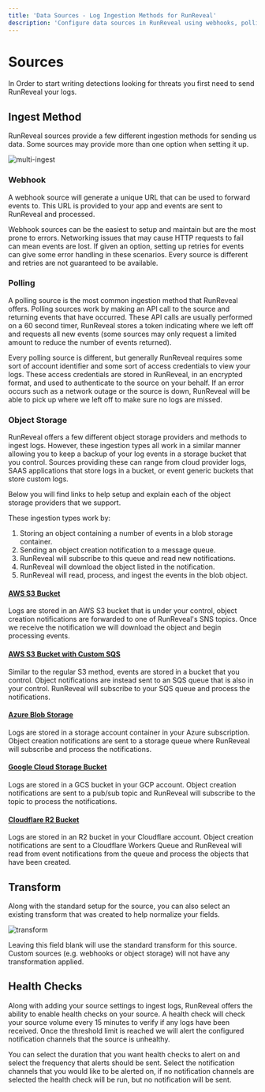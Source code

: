 ```yaml
---
title: 'Data Sources - Log Ingestion Methods for RunReveal'
description: 'Configure data sources in RunReveal using webhooks, polling, or object storage methods. Learn about ingestion types, transforms, health checks, and supported cloud providers.'
---
```


# Sources

In Order to start writing detections looking for threats you first need to send RunReveal your logs.

## Ingest Method

RunReveal sources provide a few different ingestion methods for sending us data. Some sources may provide more than one option when setting it up.

![multi-ingest](/sources/multi-ingest.png)

### Webhook

A webhook source will generate a unique URL that can be used to forward events to. This URL is provided to your app and events are sent to RunReveal and processed.

Webhook sources can be the easiest to setup and maintain but are the most prone to errors.
Networking issues that may cause HTTP requests to fail can mean events are lost.
If given an option, setting up retries for events can give some error handling in these scenarios.
Every source is different and retries are not guaranteed to be available.

### Polling

A polling source is the most common ingestion method that RunReveal offers. Polling sources work by making an API call to the source
and returning events that have occurred.
These API calls are usually performed on a 60 second timer, RunReveal stores a token indicating where we left off and requests all new events (some sources may only request a limited amount to reduce the number of events returned).

Every polling source is different, but generally RunReveal requires some sort of account identifier and some sort of access credentials to view your logs.
These access credentials are stored in RunReveal, in an encrypted format, and used to authenticate to the source on your behalf.
If an error occurs such as a network outage or the source is down, RunReveal will be able to pick up where we left off to make sure no logs are missed.

### Object Storage

RunReveal offers a few different object storage providers and methods to ingest logs. However, these ingestion types all work in a similar manner allowing you to keep a backup of your log events in a storage bucket that you control.
Sources providing these can range from cloud provider logs, SAAS applications that store logs in a bucket, or event generic buckets that store custom logs.

Below you will find links to help setup and explain each of the object storage providers that we support.

These ingestion types work by:
1. Storing an object containing a number of events in a blob storage container.
2. Sending an object creation notification to a message queue.
3. RunReveal will subscribe to this queue and read new notifications.
4. RunReveal will download the object listed in the notification.
5. RunReveal will read, process, and ingest the events in the blob object.

#### [AWS S3 Bucket](sources/object-storage/s3)

Logs are stored in an AWS S3 bucket that is under your control,
object creation notifications are forwarded to one of RunReveal's SNS topics.
Once we receive the notification we will download the object and begin processing events.

#### [AWS S3 Bucket with Custom SQS](sources/object-storage/external-s3)

Similar to the regular S3 method, events are stored in a bucket that you control.
Object notifications are instead sent to an SQS queue that is also in your control.
RunReveal will subscribe to your SQS queue and process the notifications.

#### [Azure Blob Storage](sources/object-storage/azure)

Logs are stored in a storage account container in your Azure subscription.
Object creation notifications are sent to a storage queue where RunReveal will subscribe and process the notifications.

#### [Google Cloud Storage Bucket](sources/object-storage/gcs)

Logs are stored in a GCS bucket in your GCP account.
Object creation notifications are sent to a pub/sub topic and RunReveal will subscribe to the topic to process the notifications.

#### [Cloudflare R2 Bucket](sources/object-storage/r2)

Logs are stored in an R2 bucket in your Cloudflare account.
Object creation notifications are sent to a Cloudflare Workers Queue and RunReveal will read from event notifications from the queue
and process the objects that have been created.

## Transform

Along with the standard setup for the source, you can also select an existing transform that was created to help normalize your fields. 

![transform](/transform-source.png)

Leaving this field blank will use the standard transform for this source. Custom sources (e.g. webhooks or object storage) will not have any transformation applied.

## Health Checks

Along with adding your source settings to ingest logs, RunReveal offers the ability to enable health checks on your source.
A health check will check your source volume every 15 minutes to verify if any logs have been received.
Once the threshold limit is reached we will alert the configured notification channels that the source is unhealthy.

You can select the duration that you want health checks to alert on and select the frequency that alerts should be sent.
Select the notification channels that you would like to be alerted on, if no notification channels are selected the health check will be run, but no notification will be sent.

